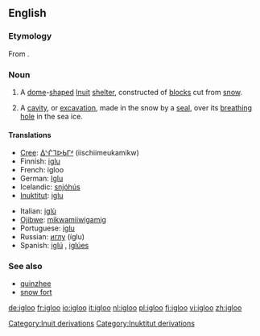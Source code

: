 ==English==
{{wikipedia|lang=en}}
===Etymology===
From {{etyl|iu}} {{term|iglu||tr=ᐃᒡᓗ}}.

===Noun===
{{en-noun}}

# A [[dome]]-[[shape]]d [[Inuit]] [[shelter]], constructed of [[block]]s cut from [[snow]].
# {{zoology}} A [[cavity]], or [[excavation]], made in the snow by a [[seal]], over its [[breathing]] [[hole]] in the sea ice.

====Translations====
{{trans-top|Inuit snow house}}
* [[Cree]]: [[ᐄᔅᒌᒣᐅᑲᒥᒄ]] (iischiimeukamikw)
* Finnish: [[iglu]]
* French: igloo {{m}}
* German: [[Iglu]] {{n}}
* Icelandic: [[snjóhús]] {{n}}
* [[Inuktitut]]: [[iglu]]
{{trans-mid}}
* Italian: [[iglù]] {{m}}
* [[Ojibwe]]: [[mikwamiiwigamig]]
* Portuguese: [[iglu]] {{m}}
* Russian: [[иглу]] (íglu) {{n}}
* Spanish: [[iglú]] {{m}}, [[iglúes]] {{p}}
{{trans-bottom}}

===See also===
* [[quinzhee]]
* [[snow fort]]

[[Category:Inuit derivations]]
[[Category:Inuktitut derivations]]

[[de:igloo]]
[[fr:igloo]]
[[io:igloo]]
[[it:igloo]]
[[nl:igloo]]
[[pl:igloo]]
[[fi:igloo]]
[[vi:igloo]]
[[zh:igloo]]